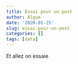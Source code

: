 ```yaml
---
title: Essai pour un post
author: Algue
date: '2020-01-25'
slug: essai-pour-un-post
categories: []
tags: [data]
---
```


Et allez on essaie